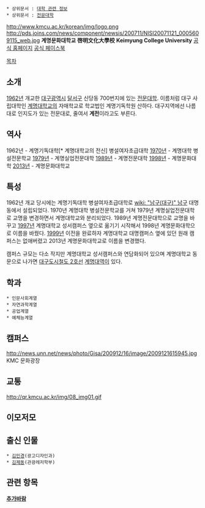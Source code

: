  * 상위문서 : [[대학 관련 정보]]
 * 상위문서 : [[전문대학]]

http://www.kmcu.ac.kr/korean/img/logo.png
http://pds.joins.com/news/component/newsis/200711/NISI20071121_0005609115_web.jpg
'''계명문화대학교'''
'''啓明文化大學校'''
'''Keimyung College University'''
[http://www.kmcu.ac.kr/ 공식 홈페이지]
[https://www.facebook.com/kmcumain 공식 페이스북]

[[목차]]
== 소개 ==
[[1962년]] 개교한 [[대구광역시]] [[달서구]] 신당동 700번지에 있는 [[전문대학]]. 이름처럼 대구 사립대학인 [[계명대학교]]의 자매학교로 학교법인 계명기독학원 산하다. 대구지역에선 나름대로 인지도가 있는 전문대로, 줄여서 '''계전'''이라고도 부른다.

== 역사 ==
1962년 - 계명기독대학[* 계명대학교의 전신] 병설여자초급대학
[[1970년]] - 계명대학 병설전문학교
[[1979년]] - 계명실업전문대학
[[1989년]] - 계명전문대학
[[1998년]] - 계명문화대학
[[2013년]] - 계명문화대학교

== 특성 ==
1962년 개교 당시에는 계명기독대학 병설여자초급대학로 [[wiki: "남구(대구)" 남구]] 대명동에서 설립되었다. 1970년 계명대학 병설전문학교를 거쳐 1979년 계명실업전문대학로 교명을 변경하면서 계명대학교와 분리되었다. 1989년 계명전문대학으로 교명을 바꾸고 [[1997년]] 계명대학교 성서캠퍼스 옆으로 옮기기 시작해서 1998년 계명문화대학으로 이름을 바꿨다. [[1999년]] 이전을 완료하자 계명대학교 대명캠퍼스 옆에 있던 원래 캠퍼스는 없애버렸고 2013년 계명문화대학교로 이름을 변경했다.

캠퍼스 규모는 다소 작지만 계명대학교 성서캠퍼스와 연담화되어 있으며 계명대학교 동문으로 나가면 [[대구도시철도 2호선]] [[계명대역]]이 있다.

== 학과 ==
 * 인문사회계열
 * 자연과학계열
 * 공업계열
 * 예체능계열

== 캠퍼스 ==
http://news.unn.net/news/photo/Gisa/200912/16/image/2009121615945.jpg
KMC 문화광장

== 교통 ==
http://qr.kmcu.ac.kr/img/08_img01.gif

== 이모저모 ==
== 출신 인물 ==
 * [[김민경]](광고디자인과) 
 * [[김제동]](관광레저학부)

== 관련 항목 ==
'''[[추가바람]]'''
